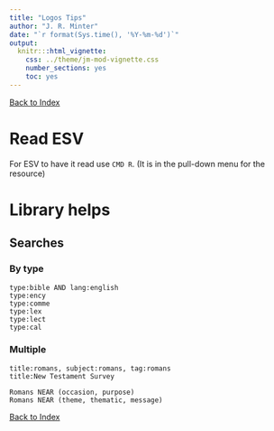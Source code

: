 ```yaml
---
title: "Logos Tips"
author: "J. R. Minter"
date: "`r format(Sys.time(), '%Y-%m-%d')`"
output:
  knitr:::html_vignette:
    css: ../theme/jm-mod-vignette.css
    number_sections: yes
    toc: yes
---
```

[Back to Index](../README.html)

# Read ESV

For ESV to have it read use `CMD R`. (It is in the pull-down menu for the
resource)

# Library helps

## Searches

### By type

```
type:bible AND lang:english
type:ency
type:comme
type:lex
type:lect
type:cal
```

### Multiple
```
title:romans, subject:romans, tag:romans
title:New Testament Survey
```

```
Romans NEAR (occasion, purpose)
Romans NEAR (theme, thematic, message)
```

[Back to Index](../README.html)